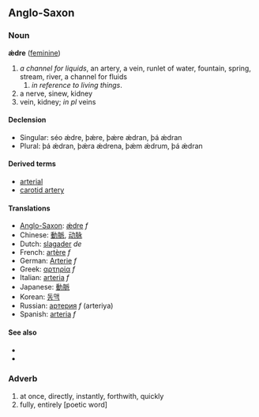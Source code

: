 ==Anglo-Saxon==
===Noun===
'''ǽdre''' ([[feminine]])

# ''a channel for liquids'', an artery, a vein, runlet of water, fountain, spring, stream, river, a channel for fluids
## ''in reference to living things''.
# a nerve, sinew, kidney
# vein, kidney; ''in pl'' veins

====Declension====
*Singular: séo ǽdre, þǽre, þǽre ǽdran, þá ǽdran
*Plural: þá ǽdran, þǽra ǽdrena, þǽm ǽdrum, þá ǽdran

====Derived terms====
*[[arterial]]
*[[carotid artery]]

====Translations====
*[[Anglo-Saxon]]: [[ǽdre]] ''f''
*Chinese: [[動脈]], [[动脉]]
*Dutch: [[slagader]] ''de''
*French: [[artère]] ''f''
*German: [[Arterie]] ''f''
*Greek: [[αρτηρία]] ''f''
*Italian: [[arteria]] ''f''
*Japanese: [[動脈]]
*Korean: [[동맥]]
*Russian: [[артерия]] ''f'' (arteriya)
*Spanish: [[arteria]] ''f''

====See also====
*[[]]
*[[]]

===Adverb===

# at once, directly, instantly, forthwith, quickly
# fully, entirely [poetic word]
